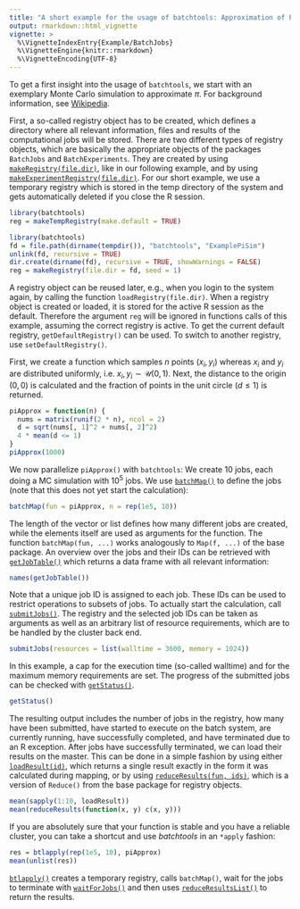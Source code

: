 ```yaml
---
title: "A short example for the usage of batchtools: Approximation of Pi"
output: rmarkdown::html_vignette
vignette: >
  %\VignetteIndexEntry{Example/BatchJobs}
  %\VignetteEngine{knitr::rmarkdown}
  %\VignetteEncoding{UTF-8}
---
```


To get a first insight into the usage of `batchtools`, we start with an exemplary Monte Carlo simulation to approximate $\pi$.
For background information, see [Wikipedia](https://en.wikipedia.org/wiki/Monte_Carlo_method).

First, a so-called registry object has to be created, which defines a directory where all relevant information, files and results of the computational jobs will be stored.
There are two different types of registry objects, which are basically the appropriate objects of the packages `BatchJobs` and `BatchExperiments`.
They are created by using [`makeRegistry(file.dir)`](https://mllg.github.io/batchtools/Registry.html), like in our following example, and by using [`makeExperimentRegistry(file.dir)`](https://mllg.github.io/batchtools/ExperimentRegistry.html).
For our short example, we use a temporary registry which is stored in the temp directory of the system and gets automatically deleted if you close the R session.
```r
library(batchtools)
reg = makeTempRegistry(make.default = TRUE)
```
```r
library(batchtools)
fd = file.path(dirname(tempdir()), "batchtools", "ExamplePiSim")
unlink(fd, recursive = TRUE)
dir.create(dirname(fd), recursive = TRUE, showWarnings = FALSE)
reg = makeRegistry(file.dir = fd, seed = 1)
```
A registry object can be reused later, e.g., when you login to the system again, by calling the function `loadRegistry(file.dir)`.
When a registry object is created or loaded, it is stored for the active R session as the default.
Therefore the argument `reg` will be ignored in functions calls of this example, assuming the correct registry is active.
To get the current default registry, `getDefaultRegistry()` can be used.
To switch to another registry, use `setDefaultRegistry()`.

First, we create a function which samples $n$ points $(x_i, y_i)$ whereas $x_i$ and $y_i$ are distributed uniformly, i.e. $x_i, y_i \sim \mathcal{U}(0,1)$.
Next, the distance to the origin $(0, 0)$ is calculated and the fraction of points in the unit circle ($d \leq 1$) is returned.
```r
piApprox = function(n) {
  nums = matrix(runif(2 * n), ncol = 2)
  d = sqrt(nums[, 1]^2 + nums[, 2]^2)
  4 * mean(d <= 1)
}
piApprox(1000)
```
We now parallelize `piApprox()` with `batchtools`: We create 10 jobs, each doing a MC simulation with $10^5$ jobs.
We use [`batchMap()`](https://mllg.github.io/batchtools/batchMap.html) to define the jobs (note that this does not yet start the calculation):
```r
batchMap(fun = piApprox, n = rep(1e5, 10))
```
The length of the vector or list defines how many different jobs are created, while the elements itself are used as arguments for the function.
The function `batchMap(fun, ...)` works analogously to `Map(f, ...)` of the base package.
An overview over the jobs and their IDs can be retrieved with [`getJobTable()`](https://mllg.github.io/batchtools/getJobTable.html) which returns a data frame with all relevant information:
```r
names(getJobTable())
```
Note that a unique job ID is assigned to each job.
These IDs can be used to restrict operations to subsets of jobs.
To actually start the calculation, call [`submitJobs()`](https://mllg.github.io/batchtools/submitJobs.html).
The registry and the selected job IDs can be taken as arguments as well as an arbitrary list of resource requirements, which are to be handled by the cluster back end.
```r
submitJobs(resources = list(walltime = 3600, memory = 1024))
```
In this example, a cap for the execution time (so-called walltime) and for the maximum memory requirements are set.
The progress of the submitted jobs can be checked with [`getStatus()`](https://mllg.github.io/batchtools/getStatus.html).
```r
getStatus()
```
The resulting output includes the number of jobs in the registry, how many have been submitted, have started to execute on the batch system, are currently running, have successfully completed, and have terminated due to an R exception.
After jobs have successfully terminated, we can load their results on the master.
This can be done in a simple fashion by using either [`loadResult(id)`](https://mllg.github.io/batchtools/loadResult.html), which returns a single result exactly in the form it was calculated during mapping, or by using [`reduceResults(fun, ids)`](https://mllg.github.io/batchtools/reduceResults.html), which is a version of `Reduce()` from the base package for registry objects.
```r
mean(sapply(1:10, loadResult))
mean(reduceResults(function(x, y) c(x, y)))
```

If you are absolutely sure that your function is stable and you have a reliable cluster, you can take a shortcut and use *batchtools* in an `*apply` fashion:
```r
res = btlapply(rep(1e5, 10), piApprox)
mean(unlist(res))
```
[`btlapply()`](https://mllg.github.io/batchtools/btlapply.html) creates a temporary registry, calls `batchMap()`, wait for the jobs to terminate with [`waitForJobs()`](https://mllg.github.io/batchtools/waitForJobs.html) and then uses [`reduceResultsList()`](https://mllg.github.io/batchtools/reduceResultsList.html) to return the results.
